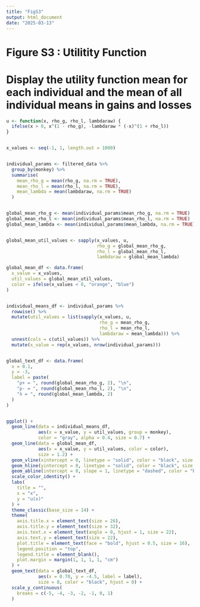 ---
title: "FigS3"
output: html_document
date: "2025-03-13"
---

# Figure S3 : Utilitity Function
# Display the utility function mean for each individual and the mean of all individual means in gains and losses

```{r}

u <- function(x, rho_g, rho_l, lambdaraw) {
  ifelse(x > 0, x^(1 - rho_g), -lambdaraw * (-x)^(1 + rho_l))
}


x_values <- seq(-1, 1, length.out = 1000)


individual_params <- filtered_data %>%
  group_by(monkey) %>%
  summarise(
    mean_rho_g = mean(rho_g, na.rm = TRUE),
    mean_rho_l = mean(rho_l, na.rm = TRUE),
    mean_lambda = mean(lambdaraw, na.rm = TRUE)
  )


global_mean_rho_g <- mean(individual_params$mean_rho_g, na.rm = TRUE)
global_mean_rho_l <- mean(individual_params$mean_rho_l, na.rm = TRUE)
global_mean_lambda <- mean(individual_params$mean_lambda, na.rm = TRUE)


global_mean_util_values <- sapply(x_values, u, 
                                  rho_g = global_mean_rho_g, 
                                  rho_l = global_mean_rho_l, 
                                  lambdaraw = global_mean_lambda)

global_mean_df <- data.frame(
  x_value = x_values,
  util_values = global_mean_util_values,
  color = ifelse(x_values < 0, "orange", "blue")
)


individual_means_df <- individual_params %>%
  rowwise() %>%
  mutate(util_values = list(sapply(x_values, u, 
                                   rho_g = mean_rho_g, 
                                   rho_l = mean_rho_l, 
                                   lambdaraw = mean_lambda))) %>%
  unnest(cols = c(util_values)) %>%
  mutate(x_value = rep(x_values, nrow(individual_params)))


global_text_df <- data.frame(
  x = 0.1,
  y = -3,
  label = paste(
    "ρ+ = ", round(global_mean_rho_g, 2), "\n",
    "ρ- = ", round(global_mean_rho_l, 2), "\n",
    "λ = ", round(global_mean_lambda, 2)
  )
)


ggplot() +
  geom_line(data = individual_means_df, 
            aes(x = x_value, y = util_values, group = monkey), 
            color = "gray", alpha = 0.4, size = 0.7) +
  geom_line(data = global_mean_df, 
            aes(x = x_value, y = util_values, color = color), 
            size = 1.2) +
  geom_vline(xintercept = 0, linetype = "solid", color = "black", size = 0.5) +
  geom_hline(yintercept = 0, linetype = "solid", color = "black", size = 0.5) +
  geom_abline(intercept = 0, slope = 1, linetype = "dashed", color = "black", size = 0.5) +
  scale_color_identity() +
  labs(
    title = "",
    x = "x",
    y = "u(x)"
  ) +
  theme_classic(base_size = 14) +
  theme(
    axis.title.x = element_text(size = 26),
    axis.title.y = element_text(size = 32),
    axis.text.x = element_text(angle = 0, hjust = 1, size = 22),
    axis.text.y = element_text(size = 22),
    plot.title = element_text(face = "bold", hjust = 0.5, size = 16),
    legend.position = "top",
    legend.title = element_blank(),
    plot.margin = margin(1, 1, 1, 1, "cm")
  ) +
  geom_text(data = global_text_df, 
            aes(x = 0.70, y = -4.5, label = label), 
            size = 8, color = "black", hjust = 0) +
  scale_y_continuous(
    breaks = c(-5, -4, -3, -2, -1, 0, 1)
  )
```


